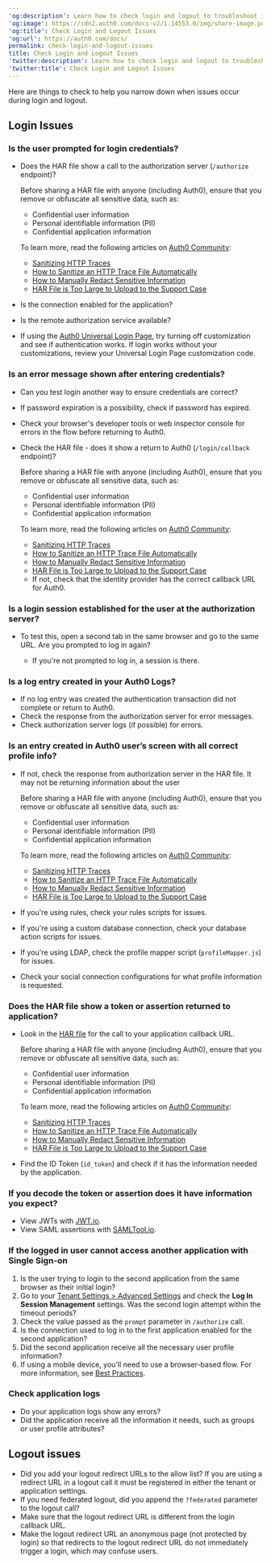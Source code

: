 ---
'og:description': Learn how to check login and logout to troubleshoot issues
'og:image': https://cdn2.auth0.com/docs-v2/1.14553.0/img/share-image.png
'og:title': Check Login and Logout Issues
'og:url': https://auth0.com/docs/
permalink: check-login-and-logout-issues
title: Check Login and Logout Issues
'twitter:description': Learn how to check login and logout to troubleshoot issues
'twitter:title': Check Login and Logout Issues
---
Here are things to check to help you narrow down when issues occur during login and logout.

## Login Issues

### Is the user prompted for login credentials?

* Does the HAR file show a call to the <Tooltip tip="Authorization Server: Centralized server that contributes to defining the boundaries of a user’s access. For example, your authorization server can control the data, tasks, and features available to a user." cta="View Glossary" href="/docs/glossary?term=authorization+server">authorization server</Tooltip> (`/authorize` endpoint)?

  <Warning>

  Before sharing a HAR file with anyone (including Auth0), ensure that you remove or obfuscate all sensitive data, such as:

  + Confidential user information
  + Personal identifiable information (PII)
  + Confidential application information

  To learn more, read the following articles on [Auth0 Community](https://community.auth0.com):

  + [Sanitizing HTTP Traces](https://community.auth0.com/t/sanitizing-http-traces/119488)
  + [How to Sanitize an HTTP Trace File Automatically](https://community.auth0.com/t/how-to-sanitize-a-http-trace-file-automatically/120583)
  + [How to Manually Redact Sensitive Information](https://community.auth0.com/t/how-to-manually-redact-sensitive-information/122554)
  + [HAR File is Too Large to Upload to the Support Case](https://community.auth0.com/t/har-file-is-too-large-to-upload-to-the-support-case/122488)
  </Warning>
* Is the connection enabled for the application?
* Is the remote authorization service available?
* If using the [Auth0 Universal Login Page](/docs/authenticate/login/auth0-universal-login), try turning off customization and see if authentication works. If login works without your customizations, review your <Tooltip tip="Universal Login: Your application redirects to Universal Login, hosted on Auth0's Authorization Server, to verify a user's identity." cta="View Glossary" href="/docs/glossary?term=Universal+Login">Universal Login</Tooltip> Page customization code.

### Is an error message shown after entering credentials?

* Can you test login another way to ensure credentials are correct?
* If password expiration is a possibility, check if password has expired.
* Check your browser's developer tools or web inspector console for errors in the flow before returning to Auth0.
* Check the HAR file - does it show a return to Auth0 (`/login/callback` endpoint)?

  <Warning>

  Before sharing a HAR file with anyone (including Auth0), ensure that you remove or obfuscate all sensitive data, such as:

  + Confidential user information
  + Personal identifiable information (PII)
  + Confidential application information

  To learn more, read the following articles on [Auth0 Community](https://community.auth0.com):

  + [Sanitizing HTTP Traces](https://community.auth0.com/t/sanitizing-http-traces/119488)
  + [How to Sanitize an HTTP Trace File Automatically](https://community.auth0.com/t/how-to-sanitize-a-http-trace-file-automatically/120583)
  + [How to Manually Redact Sensitive Information](https://community.auth0.com/t/how-to-manually-redact-sensitive-information/122554)
  + [HAR File is Too Large to Upload to the Support Case](https://community.auth0.com/t/har-file-is-too-large-to-upload-to-the-support-case/122488)
  </Warning>

  + If not, check that the identity provider has the correct callback URL for Auth0.

### Is a login session established for the user at the authorization server?

* To test this, open a second tab in the same browser and go to the same URL. Are you prompted to log in again?

  + If you're not prompted to log in, a session is there.

### Is a log entry created in your Auth0 Logs?

* If no log entry was created the authentication transaction did not complete or return to Auth0.
* Check the response from the authorization server for error messages.
* Check authorization server logs (if possible) for errors.

### Is an entry created in Auth0 user’s screen with all correct profile info?

* If not, check the response from authorization server in the HAR file. It may not be returning information about the user

  <Warning>

  Before sharing a HAR file with anyone (including Auth0), ensure that you remove or obfuscate all sensitive data, such as:

  + Confidential user information
  + Personal identifiable information (PII)
  + Confidential application information

  To learn more, read the following articles on [Auth0 Community](https://community.auth0.com):

  + [Sanitizing HTTP Traces](https://community.auth0.com/t/sanitizing-http-traces/119488)
  + [How to Sanitize an HTTP Trace File Automatically](https://community.auth0.com/t/how-to-sanitize-a-http-trace-file-automatically/120583)
  + [How to Manually Redact Sensitive Information](https://community.auth0.com/t/how-to-manually-redact-sensitive-information/122554)
  + [HAR File is Too Large to Upload to the Support Case](https://community.auth0.com/t/har-file-is-too-large-to-upload-to-the-support-case/122488)
  </Warning>
* If you're using rules, check your rules scripts for issues.
* If you're using a custom database connection, check your database action scripts for issues.
* If you're using LDAP, check the profile mapper script (`profileMapper.js`) for issues.
* Check your social connection configurations for what profile information is requested.

### Does the HAR file show a token or assertion returned to application?

* Look in the [HAR file](/docs/troubleshoot/troubleshooting-tools/generate-and-analyze-har-files) for the call to your application callback URL.

  <Warning>

  Before sharing a HAR file with anyone (including Auth0), ensure that you remove or obfuscate all sensitive data, such as:

  + Confidential user information
  + Personal identifiable information (PII)
  + Confidential application information

  To learn more, read the following articles on [Auth0 Community](https://community.auth0.com):

  + [Sanitizing HTTP Traces](https://community.auth0.com/t/sanitizing-http-traces/119488)
  + [How to Sanitize an HTTP Trace File Automatically](https://community.auth0.com/t/how-to-sanitize-a-http-trace-file-automatically/120583)
  + [How to Manually Redact Sensitive Information](https://community.auth0.com/t/how-to-manually-redact-sensitive-information/122554)
  + [HAR File is Too Large to Upload to the Support Case](https://community.auth0.com/t/har-file-is-too-large-to-upload-to-the-support-case/122488)
  </Warning>
* Find the <Tooltip tip="ID Token: Credential meant for the client itself, rather than for accessing a resource." cta="View Glossary" href="/docs/glossary?term=ID+Token">ID Token</Tooltip> (`id_token`) and check if it has the information needed by the application.

### If you decode the token or assertion does it have information you expect?

* View <Tooltip tip="JSON Web Token (JWT): Standard ID Token format (and often Access Token format) used to represent claims securely between two parties." cta="View Glossary" href="/docs/glossary?term=JWTs">JWTs</Tooltip> with [JWT.io](http://jwt.io).
* View <Tooltip tip="Security Assertion Markup Language (SAML): Standardized protocol allowing two parties to exchange authentication information without a password." cta="View Glossary" href="/docs/glossary?term=SAML">SAML</Tooltip> assertions with [SAMLTool.io](http://samltool.io).

### If the logged in user cannot access another application with Single Sign-on

1. Is the user trying to login to the second application from the same browser as their initial login?
2. Go to your [Tenant Settings > Advanced Settings](https://manage.auth0.com/#/tenant/advanced) and check the **Log In Session Management** settings. Was the second login attempt within the timeout periods?
3. Check the value passed as the `prompt` parameter in `/authorize` call.
4. Is the connection used to log in to the first application enabled for the second application?
5. Did the second application receive all the necessary user profile information?
6. If using a mobile device, you'll need to use a browser-based flow. For more information, see [Best Practices](/docs/authenticate/login/native-login).

### Check application logs

* Do your application logs show any errors?
* Did the application receive all the information it needs, such as groups or user profile attributes?

## Logout issues

* Did you add your logout redirect URLs to the allow list? If you are using a redirect URL in a logout call it must be registered in either the tenant or application settings.
* If you need federated logout, did you append the `?federated` parameter to the logout call?
* Make sure that the logout redirect URL is different from the login callback URL.
* Make the logout redirect URL an anonymous page (not protected by login) so that redirects to the logout redirect URL do not immediately trigger a login, which may confuse users.